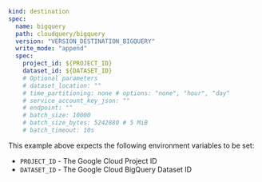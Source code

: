 ```yaml copy
kind: destination
spec:
  name: bigquery
  path: cloudquery/bigquery
  version: "VERSION_DESTINATION_BIGQUERY"
  write_mode: "append"
  spec:
    project_id: ${PROJECT_ID}
    dataset_id: ${DATASET_ID}
    # Optional parameters
    # dataset_location: ""
    # time_partitioning: none # options: "none", "hour", "day"
    # service_account_key_json: ""
    # endpoint: ""
    # batch_size: 10000
    # batch_size_bytes: 5242880 # 5 MiB
    # batch_timeout: 10s
```

This example above expects the following environment variables to be set:

  * `PROJECT_ID` - The Google Cloud Project ID
  * `DATASET_ID` - The Google Cloud BigQuery Dataset ID